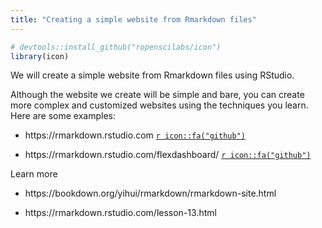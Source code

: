 ```yaml
---
title: "Creating a simple website from Rmarkdown files"
---
```


```r
# devtools::install_github("ropenscilabs/icon")
library(icon)
```

We will create a simple website from Rmarkdown files using RStudio.

Although the website we create will be simple and bare, you can create more complex and customized websites using the techniques you learn.  Here are some examples:

* https://rmarkdown.rstudio.com  [`r icon::fa("github")`](https://github.com/rstudio/rmarkdown/tree/gh-pages)
  
* https://rmarkdown.rstudio.com/flexdashboard/  [`r icon::fa("github")`](https://github.com/rstudio/rmarkdown/tree/gh-pages)

 
 Learn more

* https://bookdown.org/yihui/rmarkdown/rmarkdown-site.html

* https://rmarkdown.rstudio.com/lesson-13.html